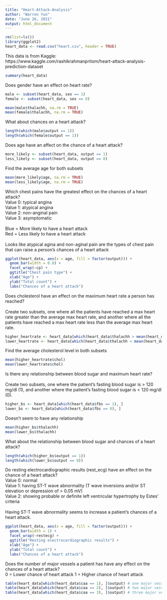 ```yaml
---
title: "Heart-Attack-Analysis"
author: "Warren Yun"
date: "June 26, 2021"
output: html_document
---
```


```r
rm(list=ls()) 
library(ggplot2)
heart_data <- read.csv("heart.csv", header = TRUE)
```

This data is from Kaggle:
https://www.kaggle.com/rashikrahmanpritom/heart-attack-analysis-prediction-dataset

```r
summary(heart_data)
```

Does gender have an effect on heart rate?

```r
male <- subset(heart_data, sex == 1)
female <- subset(heart_data, sex == 0)
```

```r
mean(male$thalachh, na.rm = TRUE)
mean(female$thalachh, na.rm = TRUE)

```

What about chances on a heart attack?

```r
length(which(male$output == 1))
length(which(female$output == 1))
```

Does age have an affect on the chance of a heart attack?

```r
more_likely <- subset(heart_data, output == 1)
less_likely <- subset(heart_data, output == 0)
```

Find the average age for both subsets

```r
mean(more_likely$age, na.rm = TRUE)
mean(less_likely$age, na.rm = TRUE)
```

Which chest pains have the greatest effect on the chances of a heart attack? \
Value 0: typical angina \
Value 1: atypical angina \
Value 2: non-anginal pain \
Value 3: asymptomatic \
\
Blue = More likely to have a heart attack \
Red = Less likely to have a heart attack \
\
Looks like atypical agina and non-aginal pain are the types of chest pain that can raise a person's chances of a heart attack 

```r
ggplot(heart_data, aes(x = age, fill = factor(output))) + 
  geom_bar(width = 0.8) + 
  facet_wrap(~cp) + 
  ggtitle("Chest pain type") + 
  xlab("Age") +
  ylab("Total count") +
  labs("Chances of a heart attack")
```

Does cholesterol have an effect on the maximum heart rate a person has reached? \
\
Create two subsets, one where all the patients have reached a max heart rate greater than the average max heart rate, and another where all the patients have reached a max heart rate less than the average max heart rate.

```r
higher_heartrate <- heart_data[which(heart_data$thalachh > mean(heart_data$thalachh)),]
lower_heartrate <- heart_data[which(heart_data$thalachh < mean(heart_data$thalachh)), ]
```

Find the average cholesterol level in both subsets

```r
mean(higher_heartrate$chol)
mean(lower_heartrate$chol)
```

Is there any relationship between blood sugar and maximum heart rate? \
\
Create two subsets, one where the patient's fasting blood sugar is > 120 mg/dl (1), and another where the patient's fasting blood sugar is < 120 mg/dl (0).

```r
higher_bs <- heart_data[which(heart_data$fbs == 1), ]
lower_bs <- heart_data[which(heart_data$fbs == 0), ] 
```

Doesn't seem to have any relationship

```r
mean(higher_bs$thalachh)
mean(lower_bs$thalachh)
```

What about the relationship between blood sugar and chances of a heart attack?

```r
length(which(higher_bs$output == 1))
length(which(lower_bs$output == 0))
```

Do resting electrocardiographic results (rest_ecg) have an effect on the chance of a heart attack? \
Value 0: normal \
Value 1: having ST-T wave abnormality (T wave inversions and/or ST elevation or depression of > 0.05 mV) \
Value 2: showing probable or definite left ventricular hypertrophy by Estes' criteria \
\
Having ST-T wave abnormality seems to increase a patient's chances of a heart attack.

```r
ggplot(heart_data, aes(x = age, fill = factor(output))) + 
  geom_bar(width = 1) + 
  facet_wrap(~restecg) + 
  ggtitle("Resting electrocardiographic results") + 
  xlab("Age") +
  ylab("Total count") +
  labs("Chances of a heart attack")
```

Does the number of major vessels a patient has have any effect on the chances of a heart attack? \
0 = Lower chance of heart attack
1 = Higher chance of heart attack

```r
table(heart_data[which(heart_data$caa == 1), ]$output) # one major vessel
table(heart_data[which(heart_data$caa == 2), ]$output) # two major vessels
table(heart_data[which(heart_data$caa == 3), ]$output) # three major vessels
```
